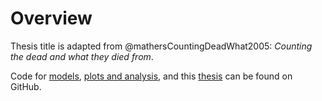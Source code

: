# Overview {#sec-Chapter1}

Thesis title is adapted from @mathersCountingDeadWhat2005: _Counting the dead and what they died from_.

Code for [models](https://github.com/theorashid/mortality-statsmodel), [plots and analysis](https://github.com/theorashid/thesis-analysis), and this [thesis](https://github.com/theorashid/thesis) can be found on GitHub.


